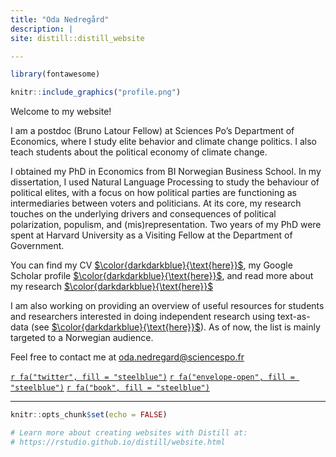 ```yaml
---
title: "Oda Nedregård"
description: |
site: distill::distill_website

---
```

```r
library(fontawesome)
``` 

:::float-image

```r

knitr::include_graphics("profile.png")

```

  Welcome to my website!
  
  
I am a postdoc (Bruno Latour Fellow) at Sciences Po's Department of Economics, where I study elite behavior and climate change politics. I also teach students about the political economy of climate change. 
  
  I obtained my PhD in Economics from BI Norwegian Business School. In my dissertation, I used Natural Language Processing to study the behaviour of political elites, with a focus on how political parties are functioning as intermediaries between voters and politicians. At its core, my research touches on the underlying drivers and consequences of political polarization, populism, and (mis)representation. Two years of my PhD were spent at Harvard University as a Visiting Fellow at the Department of Government.
  
  
  You can find my CV [$\color{darkdarkblue}{\text{here}}$][CV], my Google Scholar profile [$\color{darkdarkblue}{\text{here}}$][GScholar], and read more about my research [$\color{darkdarkblue}{\text{here}}$](research.html)

I am also working on providing an overview of useful resources for students and researchers interested in doing independent research using text-as-data (see [$\color{darkdarkblue}{\text{here}}$](nlp.html)). As of now, the list is mainly targeted to a Norwegian audience.

 Feel free to contact me at [oda.nedregard@sciencespo.fr][email]
  
 
  [`r fa("twitter", fill = "steelblue")`](https://twitter.com/NedregardOda)
  [`r fa("envelope-open", fill = "steelblue")`][email]
  [`r fa("book", fill = "steelblue")`][GScholar]

  [email]: mailto:oda.nedregard@sciencespo.fr

  [CV]: https://www.dropbox.com/scl/fi/elpuy0zw6to41x4oaw77l/cv_nedregard.pdf?rlkey=iv3vz04i667xcwp054ua8wbcw&dl=0

  [GScholar]: https://scholar.google.com/citations?user=7HrD6BgAAAAJ
  
 
:::



---
```r
knitr::opts_chunk$set(echo = FALSE)

# Learn more about creating websites with Distill at:
# https://rstudio.github.io/distill/website.html

```

